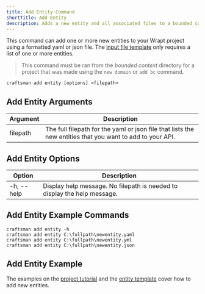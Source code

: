 ```yaml
---
title: Add Entity Command
shortTitle: Add Entity
description: Adds a new entity and all associated files to a bounded context.
---
```


This command can add one or more new entities to your Wrapt project using a formatted yaml or json file. The [input file template](/docs/entity-template) only requires a list of one or more entities.

> This command must be ran from the _bounded context_ directory for a project that was made using the `new domain` or `add bc` command.

```shell
craftsman add entity [options] <filepath>
```

## Add Entity Arguments

| Argument | Description                                                                                               |
| -------- | --------------------------------------------------------------------------------------------------------- |
| filepath | The full filepath for the yaml or json file that lists the new entities that you want to add to your API. |

## Add Entity Options

| Option     | Description                                                              |
| ---------- | ------------------------------------------------------------------------ |
| -h, --help | Display help message. No filepath is needed to display the help message. |

## Add Entity Example Commands

```shell
craftsman add entity -h
craftsman add entity C:\fullpath\newentity.yaml
craftsman add entity C:\fullpath\newentity.yml
craftsman add entity C:\fullpath\newentity.json
```

## Add Entity Example

The examples on the [project tutorial](/docs/tutorial#adding-a-new-entity) and the [entity template](/docs/entity-template) cover how to add new entities.
